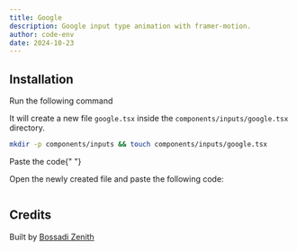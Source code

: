 ```yaml
---
title: Google
description: Google input type animation with framer-motion.
author: code-env
date: 2024-10-23
---
```


<ComponentPreview name="google-inputs" height={100} />

## Installation

<Steps>

<Step>Run the following command</Step>

It will create a new file `google.tsx` inside the `components/inputs/google.tsx` directory.

```bash
mkdir -p components/inputs && touch components/inputs/google.tsx
```

<Step>Paste the code</Step>{" "}

Open the newly created file and paste the following code:

```jsx file=<rootDir>/fg/inputs/google.tsx

```

</Steps>

## Credits

Built by [Bossadi Zenith](https://github.com/code-env)
